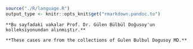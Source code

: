 ```r

source("./R/language.R")
output_type <- knitr::opts_knit$get("rmarkdown.pandoc.to")

```


```asis

**Bu sayfadaki vakalar Prof. Dr. Gülen Bülbül Doğusoy'un kolleksiyonundan alınmıştır.**

```


```asis

**These cases are from the collections of Gulen Bulbul Dogusoy MD.**

```

